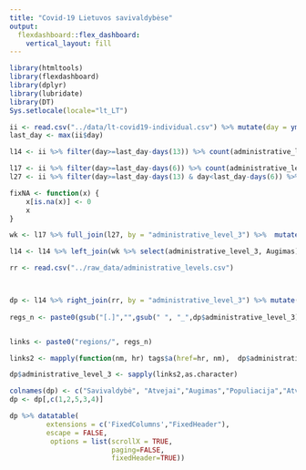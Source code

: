 ```yaml
---
title: "Covid-19 Lietuvos savivaldybėse"
output: 
  flexdashboard::flex_dashboard:
    vertical_layout: fill
---
```


```r
library(htmltools)
library(flexdashboard)
library(dplyr)
library(lubridate)
library(DT)
Sys.setlocale(locale="lt_LT")
```



```r
ii <- read.csv("../data/lt-covid19-individual.csv") %>% mutate(day = ymd(day))
last_day <- max(ii$day)

l14 <- ii %>% filter(day>=last_day-days(13)) %>% count(administrative_level_3) 

l17 <- ii %>% filter(day>=last_day-days(6)) %>% count(administrative_level_3) %>% rename(first = n)
l27 <- ii %>% filter(day>=last_day-days(13) & day<last_day-days(6)) %>% count(administrative_level_3) %>% rename(second = n)

fixNA <- function(x) {
    x[is.na(x)] <- 0
    x
}

wk <- l17 %>% full_join(l27, by = "administrative_level_3") %>%  mutate(first=fixNA(first), second = fixNA(second), Augimas = round(100*(first/second-1),2))

l14 <- l14 %>% left_join(wk %>% select(administrative_level_3, Augimas), by = "administrative_level_3")

rr <- read.csv("../raw_data/administrative_levels.csv")



dp <- l14 %>% right_join(rr, by = "administrative_level_3") %>% mutate(n = fixNA(n), Atvejai_100k = round(n/population*100000,2)) %>% arrange(administrative_level_3)
    
regs_n <- paste0(gsub("[.]","",gsub(" ", "_",dp$administrative_level_3)),".html")


links <- paste0("regions/", regs_n) 

links2 <- mapply(function(nm, hr) tags$a(href=hr, nm),  dp$administrative_level_3, links, SIMPLIFY = FALSE)

dp$administrative_level_3 <- sapply(links2,as.character)

colnames(dp) <- c("Savivaldybė", "Atvejai","Augimas","Populiacija","Atvejai_100k")
dp <- dp[,c(1,2,5,3,4)]

dp %>% datatable( 
         extensions = c('FixedColumns',"FixedHeader"),
         escape = FALSE,
          options = list(scrollX = TRUE, 
                         paging=FALSE,
                         fixedHeader=TRUE))

```



